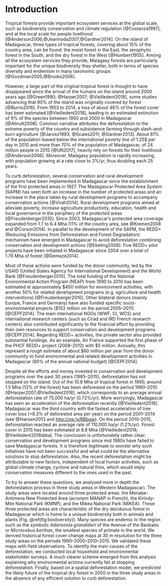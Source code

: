 # Introduction

Tropical forests provide important ecosystem services at the global scale, such as biodiversity conservation and climate regulation [@Costanza1997], and at the local scale for people livelihood [@Anderson2006;@Jeannoda2007;@Gardner2014]. On the island of Madagascar, three types of tropical forests, covering about 15% of the country area, can be found: the moist forest in the East, the xerophytic forest in the South, and the dry forest in the West [@Humbert1955]. Among all the ecosystem services they provide, Malagasy forests are particularly important for the unique biodiversity they shelter, both in terms of species diversity and endemism in many taxonomic groups [@Goodman2005;@Brooks2006]. 

However, a large part of the original tropical forest is thought to have disappeared since the arrival of the humans on the island around 2000 years ago [@Green1990; @Harper2007; @Vieilledent2018], some studies advancing that 90% of the island was originally covered by forest [@Burns2016]. From 1953 to 2014, a loss of about 46% of the forest cover has been estimated [@Vieilledent2018], leading to an estimated extinction of 9% of the species between 1950 and 2000 in Madagascar [@Allnutt2008]. Common narrative attributes the deforestation to the extreme poverty of the country and subsistence farming through slash-and-burn agriculture [@Jarosz1993; @Scales2011; @Gardner2013]. About 81% of the population leaved below the international poverty line of 1.25$\$$ per day in 2010 and more than 70% of the population of Madagascar, of 24 million people in 2015 [@UN2017], heavily rely on forests for their livelihood [@Anderson2006]. Moreover, Malagasy population is rapidly increasing, with population growing at a rate close to 3%/yr, thus doubling each 25 years.

To curb deforestation, several conservation and rural development programs have been implemented in Madagascar since the establishment of the first protected areas in 1927. The Madagascar Protected Area System (SAPM) has seen both an increase in the number of protected areas and an increase in the place taken by rural development programs to accompany conservation actions [@Virah2014]. Rural development programs aimed at alleviate poverty, increase agriculture productivity, education, health and local governance in the periphery of the protected areas [@Freudenberger2010]. Since 2003, Madagascar's protected area coverage expanded from 1.7 to 6.4 Mha (11% of the country area, see @Kremen2008 and @Corson2014). In parallel to the development of the SAPM, the REDD+ (Reducing Emissions from Deforestation and Forest Degradation) mechanism have emerged in Madagascar to avoid deforestation combining conservation and development actions [@Ebeling2008]. Five REDD+ pilot projects have been initiated in Madagascar since 2004 over a total of 1.76 Mha of forest [@Demaze2014]. 

Most of these actions were funded by the donor community, led by the USAID (United States Agency for International Development) and the World Bank [@Freudenberger2010]. The total funding of the National Environmental Action Program (NEAP) from 1990 to 2010 has been estimated at approximately \$450 million for environment activities, with another 50% for related development programs (e.g. agriculture and health interventions) [@Freudenberger2010]. Other bilateral donors (mainly Europe, France and Germany) have also funded specific socio-environmental projects (\$102 million on the period 2005--2011) [@CEPF2014]. The main international NGOs (WWF, CI, WCS) and international research centers (such as Cirad and IRD French research centers) also contributed significantly to the financial effort by providing their own resources to support conservation and development programs [@CEPF2014]. Regarding REDD+ activities, the private sector also provided substantial fundings. As an example, Air France supported the first phase of the PHCF REDD+ project (2008--2012) with \$5 million. Annually, this represent a rough estimate of about \$60 million per year from the donor community to fund environmental and related development activities in Madagascar (80% of the annual national budget) [@CEPF2014].

Despite all the efforts and money invested in conservation and development programs over the past 30 years (1985--2015), deforestation has not stopped on the island. Out of the 10.8 Mha of tropical forest in 1990, around 1.5 Mha (13% of the forest) has been deforested on the period 1990--2010 [@Harper2007;@Vieilledent2018], which corresponds to an average annual deforestation rate of 75,000 ha/yr (0.72%/yr). More worryingly, Madagascar has seen an acceleration of the deforestation recently [@Vieilledent2018]. Madagascar was the third country with the fastest acceleration of tree cover loss (+8.3% of deforested area per year) on the period 2001--2014 (see @Hansen2013 and <http://ow.ly/RBbgw>). On the period 2010--2015, deforestation reached an average rate of 110,000 ha/yr (1.2%/yr). Forest cover in 2015 has been estimated at 8.8 Mha [@Vieilledent2018; @Vieilledent2018data]. The conclusion is unfortunately rather clear: conservation and development programs since mid 1980s have failed to save Madagascar forests. It is therefore legitimate to wonder why such initiatives have not been successful and what could be the alternative solutions to stop deforestation. Also, the recent deforestation might be attributable to new factors, independent of local human activities, such as global climate change, cyclone and natural fires, which would imply conservation measures different to the ones used in the past. 

To try to answer these questions, we analysed more in depth the deforestation process in three study areas in Western Madagascar). The study areas were located around three protected areas: the Menabe-Antimena New Protected Area (acronym MANAP in French), the Kirindy-Mite National Park (KMNP), and the Mikea National Park (MIKEA). These three protected areas are characteristic of the dry deciduous forest in Madagascar which is home to a unique biodiversity both in animals and plants (Fig. \@ref(fig:biodiversity)). Many species are endemic to the region such as the symbolic _Adansonia grandidieri_ of the Avenue of the Baobabs or _Microcebus berthae_, the smallest species of primate in the world. We derived historical forest cover change maps at 30 m resolution for the three study areas on the periods 1990--2000--2010--2015. We validated these maps with field observations. To identify the main causes of the deforestation, we conducted local household and environmental stakeholder surveys. A much clearer scheme emerged from this analysis explaining why environmental actions currently fail at stopping deforestation. Finally, based on a spatial deforestation model, we predicted the likely future of the tropical dry forest in 2050 in the three study areas in the absence of any efficient solution to curb deforestation.

\newpage